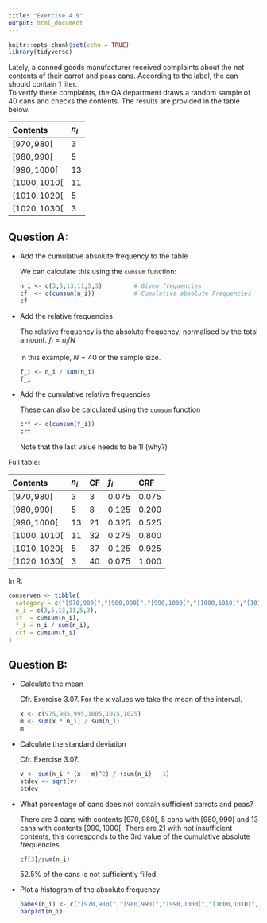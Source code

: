 ```yaml
---
title: "Exercise 4.9"
output: html_document
---
```


```r
knitr::opts_chunk$set(echo = TRUE)
library(tidyverse)
```

Lately, a canned goods manufacturer received complaints about the net contents of their carrot and peas cans.
According to the label, the can should contain 1 liter.  
To verify these complaints, the QA department draws a random sample of 40 cans and checks the contents. 
The results are provided in the table below.


| Contents      | $n_i$ |
| :---          | :---  |
| $[970,980[$   | 3     |
| $[980,990[$   | 5     |
| $[990,1000[$  | 13    |
| $[1000,1010[$ | 11    |
| $[1010,1020[$ | 5     |
| $[1020,1030[$ | 3     |
    
## Question A:


- Add the cumulative absolute frequency to the table

    We can calculate this using the `cumsum` function:

    ```r
    n_i <- c(3,5,13,11,5,3)         # Given frequencies
    cf  <- c(cumsum(n_i))           # Cumulative absolute Frequencies
    cf
    ```
    
- Add the relative frequencies

    The relative frequency is the absolute frequency, normalised by the total amount.
    $f_i = n_i/N$

    In this example, $N = 40$ or the sample size. 
   
    
    ```r
    f_i <- n_i / sum(n_i)
    f_i
    ```

- Add the cumulative relative frequencies

    These can also be calculated using the `cumsum` function
    
    ```r
    crf <- c(cumsum(f_i))
    crf
    ```
    
    Note that the last value needs to be 1! (why?)
    
Full table:
    

| Contents      | $n_i$ | CF   | $f_i$ | CRF   |  
| :---          | :---  | :--- | :---  | :---  |
| $[970,980[$   | 3     | 3    | 0.075 | 0.075 |
| $[980,990[$   | 5     | 8    | 0.125 | 0.200 |
| $[990,1000[$  | 13    | 21   | 0.325 | 0.525 |
| $[1000,1010[$ | 11    | 32   | 0.275 | 0.800 |
| $[1010,1020[$ | 5     | 37   | 0.125 | 0.925 |
| $[1020,1030[$ | 3     | 40   | 0.075 | 1.000 |

In R:

```r
conserven <- tibble(
  category = c("[970,980[","[980,990[","[990,1000[","[1000,1010[","[1010,1020[","[1020,1030["),
  n_i = c(3,5,13,11,5,3),
  cf  = cumsum(n_i),
  f_i = n_i / sum(n_i),
  crf = cumsum(f_i)
)
```

## Question B:

- Calculate the mean

    Cfr. Exercise 3.07. For the x values we take the mean of the interval.
    
    ```r
    x <- c(975,985,995,1005,1015,1025)
    m <- sum(x * n_i) / sum(n_i)
    m
    ```

- Calculate the standard deviation

    Cfr. Exercise 3.07.
    
    ```r
    v <- sum(n_i * (x - m)^2) / (sum(n_i) - 1)
    stdev <- sqrt(v)
    stdev
    ```
    
- What percentage of cans does not contain sufficient carrots and peas?

    There are 3 cans with contents $[970,980[$, 5 cans with $[980,990[$ and 13 cans with contents $[990,1000[$.
    There are 21 with not insufficient contents, this corresponds to the 3rd value of the cumulative absolute frequencies.
    
    ```r
    cf[3]/sum(n_i)
    ```
    
    $52.5\%$ of the cans is not sufficiently filled.
    
- Plot a histogram of the absolute frequency

  ```r
  names(n_i) <- c("[970,980[","[980,990[","[990,1000[","[1000,1010[","[1010,1020[","[1020,1030[")
  barplot(n_i)
  ```